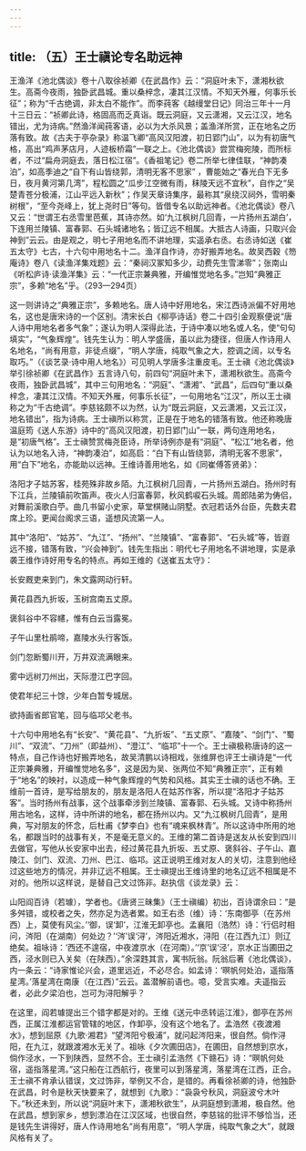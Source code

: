 ```yaml
---
---
---
```

title: （五）王士禛论专名助远神
---




王渔洋《池北偶谈》卷十八取徐祯卿《在武昌作》云：“洞庭叶未下，潇湘秋欲生。高斋今夜雨，独卧武昌城。重以桑梓念，凄其江汉情。不知天外雁，何事乐长征”；称为“千古绝调，非太白不能作”。而李莼客《越缦堂日记》同治三年十一月十三日云：“祯卿此诗，格固高而乏真诣。既云洞庭，又云潇湘，又云江汉，地名错出，尤为诗病。”然渔洋闻莼客语，必以为大杀风景；盖渔洋所赏，正在地名之历落有致。故《古夫于亭杂录》称温飞卿“高风汉阳渡，初日郢门山”，以为有初唐气格，高出“鸡声茅店月，人迹板桥霜”一联之上。《池北偶谈》尝赏梅宛陵，而所标者，不过“扁舟洞庭去，落日松江宿”。《香祖笔记》卷二所举七律佳联，“神韵凑泊”，如高季迪之“自下有山皆绕郭，清明无客不思家” ，曹能始之“春光白下无多日，夜月黄河第几湾”，程松圆之“瓜步江空微有雨，秣陵天远不宜秋”，自作之“吴楚青苍分极浦，江山平远入新秋”；作吴天章诗集序，最称其“泉绕汉祠外，雪明秦树根”，“至今尧峰上，犹上尧时日”等句。皆借专名以助远神者。《池北偶谈》卷八又云：“世谓王右丞雪里芭蕉，其诗亦然。如‘九江枫树几回青，一片扬州五湖白’，下连用兰陵镇、富春郭、石头城诸地名；皆辽远不相属。大抵古人诗画，只取兴会神到”云云。由是观之，明七子用地名而不讲地理，实遥承右丞。右丞诗如送《崔五太守》七古，十六句中用地名十二。渔洋自作诗，亦好搬弄地名。故吴西穀《笏庵诗》卷八《读渔洋集戏题》云：“秦祠汉冢知多少，动费先生雪涕零”；张南山《听松庐诗·读渔洋集》云：“一代正宗兼典雅，开编惟觉地名多。”岂知“典雅正宗”，多赖“地名”乎。（293—294页）

这一则讲诗之“典雅正宗”，多赖地名。唐人诗中好用地名，宋江西诗派偏不好用地名，这也是唐宋诗的一个区别。清宋长白《柳亭诗话》卷二十四引金观察便说“唐人诗中用地名者多气象”；遂认为明人深得此法，于诗中凑以地名或人名，使“句句填实”，“气象辉煌”。钱先生认为：明人学盛唐，虽以此为捷径，但唐人作诗用人名地名，“尚有用意，非徒点缀”，“明人学唐，纯取气象之大，腔调之阔，以专名取巧。”（《谈艺录·诗中用人地名》）可见明人学唐多注重皮毛。王士禛《池北偶谈》举引徐祯卿《在武昌作》五言诗八句，前四句“洞庭叶未下，潇湘秋欲生。高斋今夜雨，独卧武昌城”，其中三句用地名：“洞庭”、“潇湘”、“武昌”，后四句“重以桑梓念，凄其江汉情。不知天外雁，何事乐长征”，一句用地名“江汉”，所以王士禛称之为“千古绝调”。李慈铭颇不以为然，认为“既云洞庭，又云潇湘，又云江汉，地名错出”，指为诗病。王士禛所以称赏，正是在于地名的错落有致。他还称晚唐温庭筠《送人东游》诗中的“高风汉阳渡，初日郢门山”一联，两句连用地名，是“初唐气格”。王士禛赞赏梅尧臣诗，所举诗例亦是有“洞庭”、“松江”地名者，他认为以地名入诗，“神韵凑泊”，如高启：“白下有山皆绕郭，清明无客不思家”，用“白下”地名，亦能助以远神。王维诗善用地名，如《同崔傅答贤弟》：

洛阳才子姑苏客，桂苑殊非故乡陌。九江枫树几回青，一片扬州五湖白。扬州时有下江兵，兰陵镇前吹笛声。夜火人归富春郭，秋风鹤唳石头城。周郎陆弟为俦侣，对舞前溪歌白苧。曲几书留小史家，草堂棋赌山阴墅。衣冠若话外台臣，先数夫君席上珍。更闻台阁求三语，遥想风流第一人。

其中“洛阳”、“姑苏”、“九江”、“扬州”、“兰陵镇”、“富春郭”、“石头城”等，皆遐远不接，错落有致，“兴会神到”。钱先生指出：明代七子用地名不讲地理，实是承袭王维作诗好用专名的特点。再如王维的《送崔五太守》：

长安厩吏来到门，朱文露网动行轩。

黄花县西九折坂，玉树宫南五丈原。

褒斜谷中不容幰，惟有白云当露冕。

子午山里杜鹃啼，嘉陵水头行客饭。

剑门忽断蜀川开，万井双流满眼来。

雾中远树刀州出，天际澄江巴字回。

使君年纪三十馀，少年白暂专城居。

欲持画省郎官笔，回与临邛父老书。





十六句中用地名有“长安”、“黄花县”、“九折坂”、“五丈原”、“嘉陵”、“剑门”、“蜀川”、“双流”、“刀州”（即益州）、“澄江”、“临邛”十一个。王士禛极称唐诗的这一特点，自己作诗也好搬弄地名，故吴清鹏以诗相戏，张维屏也评王士禛诗是“一代正宗兼典雅，开编惟觉地名多”，这是因为吴、张两位不知“典雅正宗”，正有赖于“地名”的映衬，以造成一种气象辉煌的气势和风格。其实王士禛的话也不确。王维前一首诗，是写给朋友的，朋友是洛阳人在姑苏作客，所以提“洛阳才子姑苏客”。当时扬州有战事，这个战事牵涉到兰陵镇、富春郭、石头城。又诗中称扬州用古地名，这样，诗中所讲的地名，都在扬州以内。又“九江枫树几回青”，是用典，写对朋友的怀念，后杜甫《梦李白》也有“魂来枫林青”。所以这诗中所用的地名，都跟当时的战事有关，不是毫无意义的。王维的第二首诗是送友从长安到四川去做官，写他从长安家中出去，经过黄花县九折坂、五丈原、褒斜谷、子午山、嘉陵江、剑门、双流、刀州、巴江、临邛。这正说明王维对友人的关切，注意到他经过这些地方的情况，并非辽远不相属。王士禛提出王维诗里的地名辽远不相属是不对的。他所以这样说，是替自己文过饰非。赵执信《谈龙录》云：

山阳阎百诗（若璩），学者也。《唐贤三昧集》（王士禛编）初出，百诗谓余曰：“是多舛错，或校者之失，然亦足为选者累。如王右丞（维）诗：‘东南御亭（在苏州西）上，莫使有风尘。’‘御，误‘卸’，江淮无卸亭也。孟襄阳（浩然）诗：‘行侣时相问，涔阳（在湖南）何处边？’‘涔’误‘浔’，涔阳近湘水，浔阳（在江西九江）则辽绝矣。祖咏诗：‘西还不遑宿，中夜渡京水（在河南）。’‘京’误‘泾’，京水正当圃田之西，泾水则已入关矣（在陕西）。”余深韪其言，寓书阮翁。阮翁后著《池北偶谈》，内一条云：“诗家惟论兴会，道里远近，不必尽合。如孟诗：‘暝帆何处泊，遥指落星湾。’落星湾在南康（在江西）”云云。盖潜解前语也。噫，受言实难。夫遥指云者，必此夕梁泊也，岂可为浔阳解乎？

在这里，阎若璩提出三个错字都是对的。王维《送元中丞转运江淮》，御亭在苏州西，正属江淮都运官管辖的地区，作卸亭，没有这个地名了。孟浩然《夜渡湘水》，想到屈原《九歌·湘君》“望涔阳兮极浦”，就问起涔阳来，很自然。倘作浔阳，在九江，就跟渡湘水无关了。祖咏《夕次圃田店》，在圃田，自然想到京水，倘作泾水，一下到陕西，显然不合。王士禛引孟浩然《下赣石》诗：“暝帆何处宿，遥指落星湾。”这只船在江西航行，夜里可以到落星湾，落星湾在江西，正合。王士禛不肯承认错误，文过饰非，举例又不合，是错的。再看徐祯卿的诗，他独卧在武昌，时令是秋天快要来了，就想到《九歌》：“袅袅兮秋风，洞庭波兮木叶下。”秋还未到，所以说“洞庭叶末下，潇湘秋欲生”，从洞庭想到潇湘，极自然。他在武昌，想到家乡，想到漂泊在江汉区域，也很自然，李慈铭的批评不够恰当，还是钱先生讲得好，唐人作诗用地名“尚有用意”，“明人学唐，纯取气象之大”，就跟风格有关了。